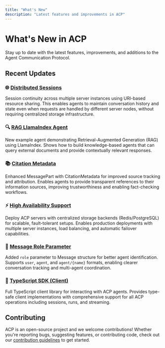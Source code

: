 ```yaml
---
title: "What's New"
description: "Latest features and improvements in ACP"
---
```


# What's New in ACP

Stay up to date with the latest features, improvements, and additions to the Agent Communication Protocol.

## Recent Updates

### 🌐 [Distributed Sessions](/core-concepts/distributed-sessions)
Session continuity across multiple server instances using URI-based resource sharing. This enables agents to maintain conversation history and state even when requests are handled by different server nodes, without requiring centralized storage infrastructure.

### 🔍 [RAG LlamaIndex Agent](https://github.com/i-am-bee/acp/tree/main/examples/python/llama-index-rag)
New example agent demonstrating Retrieval-Augmented Generation (RAG) using LlamaIndex. Shows how to build knowledge-based agents that can query external documents and provide contextually relevant responses.

### 📚 [Citation Metadata](/core-concepts/message-structure)
Enhanced MessagePart with CitationMetadata for improved source tracking and attribution. Enables agents to provide transparent references to their information sources, improving trustworthiness and enabling fact-checking workflows.

### ⚡ [High Availability Support](/how-to/high-availability)
Deploy ACP servers with centralized storage backends (Redis/PostgreSQL) for scalable, fault-tolerant setups. Enables production deployments with multiple server instances, load balancing, and automatic failover capabilities.

### 📝 [Message Role Parameter](/core-concepts/message-structure)
Added `role` parameter to Message structure for better agent identification. Supports `user`, `agent`, and `agent/{name}` formats, enabling clearer conversation tracking and multi-agent coordination.

### 🔄 [TypeScript SDK (Client)](https://github.com/i-am-bee/acp/tree/main/typescript)
Full TypeScript client library for interacting with ACP agents. Provides type-safe client implementations with comprehensive support for all ACP operations including sessions, runs, and streaming.

## Contributing

ACP is an open-source project and we welcome contributions! Whether you're reporting bugs, suggesting features, or contributing code, check out our [contribution guidelines](/about/contribute) to get started.